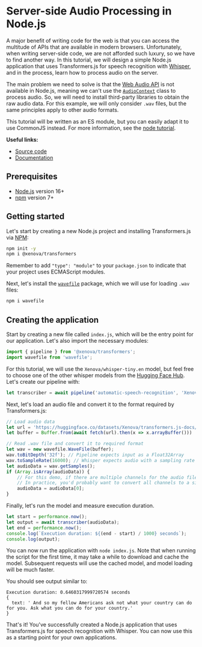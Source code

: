
# Server-side Audio Processing in Node.js
A major benefit of writing code for the web is that you can access the multitude of APIs that are available in modern browsers. Unfortunately, when writing server-side code, we are not afforded such luxury, so we have to find another way. In this tutorial, we will design a simple Node.js application that uses Transformers.js for speech recognition with [Whisper](https://huggingface.co/Xenova/whisper-tiny.en), and in the process, learn how to process audio on the server.

The main problem we need to solve is that the [Web Audio API](https://developer.mozilla.org/en-US/docs/Web/API/Web_Audio_API) is not available in Node.js, meaning we can't use the [`AudioContext`](https://developer.mozilla.org/en-US/docs/Web/API/AudioContext) class to process audio. So, we will need to install third-party libraries to obtain the raw audio data. For this example, we will only consider `.wav` files, but the same principles apply to other audio formats.

<Tip>

This tutorial will be written as an ES module, but you can easily adapt it to use CommonJS instead. For more information, see the [node tutorial](https://huggingface.co/docs/transformers.js/tutorials/node).

</Tip>


**Useful links:**
- [Source code](https://github.com/xenova/transformers.js/tree/main/examples/node-audio-processing)
- [Documentation](https://huggingface.co/docs/transformers.js)


## Prerequisites

- [Node.js](https://nodejs.org/en/) version 16+
- [npm](https://www.npmjs.com/) version 7+



## Getting started

Let's start by creating a new Node.js project and installing Transformers.js via [NPM](https://www.npmjs.com/package/@xenova/transformers):

```bash
npm init -y
npm i @xenova/transformers
```

<Tip>

Remember to add `"type": "module"` to your `package.json` to indicate that your project uses ECMAScript modules.

</Tip>


Next, let's install the [`wavefile`](https://www.npmjs.com/package/wavefile) package, which we will use for loading `.wav` files:

```bash
npm i wavefile
```


## Creating the application

Start by creating a new file called `index.js`, which will be the entry point for our application. Let's also import the necessary modules:

```js
import { pipeline } from '@xenova/transformers';
import wavefile from 'wavefile';
```

For this tutorial, we will use the `Xenova/whisper-tiny.en` model, but feel free to choose one of the other whisper models from the [Hugging Face Hub](https://huggingface.co/models?library=transformers.js&search=whisper). Let's create our pipeline with:
```js
let transcriber = await pipeline('automatic-speech-recognition', 'Xenova/whisper-tiny.en');
```

Next, let's load an audio file and convert it to the format required by Transformers.js:
```js
// Load audio data
let url = 'https://huggingface.co/datasets/Xenova/transformers.js-docs/resolve/main/jfk.wav';
let buffer = Buffer.from(await fetch(url).then(x => x.arrayBuffer()))

// Read .wav file and convert it to required format
let wav = new wavefile.WaveFile(buffer);
wav.toBitDepth('32f'); // Pipeline expects input as a Float32Array
wav.toSampleRate(16000); // Whisper expects audio with a sampling rate of 16000
let audioData = wav.getSamples();
if (Array.isArray(audioData)) {
    // For this demo, if there are multiple channels for the audio file, we just select the first one.
    // In practice, you'd probably want to convert all channels to a single channel (e.g., stereo -> mono).
    audioData = audioData[0];
}
```

Finally, let's run the model and measure execution duration.
```js
let start = performance.now();
let output = await transcriber(audioData);
let end = performance.now();
console.log(`Execution duration: ${(end - start) / 1000} seconds`);
console.log(output);
```

You can now run the application with `node index.js`. Note that when running the script for the first time, it may take a while to download and cache the model. Subsequent requests will use the cached model, and model loading will be much faster.

You should see output similar to:
```
Execution duration: 0.6460317999720574 seconds
{
  text: ' And so my fellow Americans ask not what your country can do for you. Ask what you can do for your country.'
}
```


That's it! You've successfully created a Node.js application that uses Transformers.js for speech recognition with Whisper. You can now use this as a starting point for your own applications.

